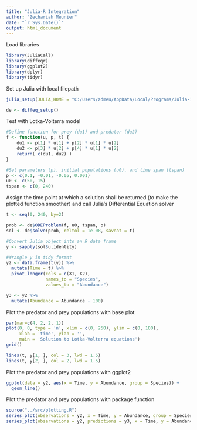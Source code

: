 ```yaml
---
title: "Julia-R Integration"
author: "Zechariah Meunier"
date: "`r Sys.Date()`"
output: html_document
---
```


Load libraries
```r
library(JuliaCall)
library(diffeqr)
library(ggplot2)
library(dplyr)
library(tidyr)
```

Set up Julia with local filepath
```r
julia_setup(JULIA_HOME = "C:/Users/zdmeu/AppData/Local/Programs/Julia-1.9.3/bin")

de <- diffeq_setup()
```

Test with Lotka-Volterra model
```r
#Define function for prey (du1) and predator (du2)
f <- function(u, p, t) {
    du1 <- p[1] * u[1] + p[2] * u[1] * u[2]
    du2 <- p[3] * u[2] + p[4] * u[1] * u[2]
    return( c(du1, du2) )
}

#Set parameters (p), initial populations (u0), and time span (tspan)
p <- c(0.1, -0.01, -0.05, 0.001)
u0 <- c(50, 15)
tspan <- c(0, 240)
```

Assign the time point at which a solution shall be returned (to make the plotted function smoother) and call Julia’s Differential Equation solver
```r
t <- seq(0, 240, by=2)

prob <- de$ODEProblem(f, u0, tspan, p)
sol <- de$solve(prob, reltol = 1e-08, saveat = t)

#Convert Julia object into an R data frame
y <- sapply(sol$u,identity)

#Wrangle y in tidy format
y2 <- data.frame(t(y)) %>%
  mutate(Time = t) %>%
  pivot_longer(cols = c(X1, X2),
               names_to = "Species",
               values_to = "Abundance")

y3 <- y2 %>%
  mutate(Abundance = Abundance - 100)
```

Plot the predator and prey populations with base plot
```r
par(mar=c(4, 2, 2, 1))
plot(0, 0, type = 'n', xlim = c(0, 250), ylim = c(0, 100),
     xlab = 'time', ylab = '',
     main = 'Solution to Lotka-Volterra equations')
grid()

lines(t, y[1, ], col = 3, lwd = 1.5)
lines(t, y[2, ], col = 2, lwd = 1.5)
```


Plot the predator and prey populations with ggplot2
```r
ggplot(data = y2, aes(x = Time, y = Abundance, group = Species)) +
  geom_line()
```

Plot the predator and prey populations with package function
```r
source("../src/plotting.R")
series_plot(observations = y2, x = Time, y = Abundance, group = Species)
series_plot(observations = y2, predictions = y3, x = Time, y = Abundance, group = Species)
```

